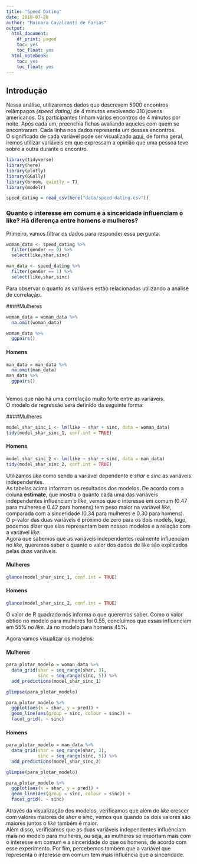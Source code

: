 ```yaml
---
title: "Speed Dating"
date: 2018-07-28
author: "Mainara Cavalcanti de Farias"
output:
  html_document:
    df_print: paged
    toc: yes
    toc_float: yes
  html_notebook:
    toc: yes
    toc_float: yes
---
```


## Introdução

Nessa análise, utilizaremos dados que descrevem 5000 encontros relâmpagos *(speed dating)* de 4 minutos envolvendo 310 jovens americanos. Os participantes tinham vários encontros de 4 minutos por noite. Após cada um, preenchia fichas avaliando aqueles com quem se encontraram. Cada linha nos dados representa um desses encontros. </br>
O significado de cada variável pode ser visualizado [aqui](https://github.com/nazareno/ciencia-de-dados-1/tree/master/5-regressao/speed-dating), de forma geral, iremos utilizar variáveis em que expressam a opinião que uma pessoa teve sobre a outra durante o encontro.

```r
library(tidyverse)
library(here)
library(plotly)
library(GGally)
library(broom, quietly = T)
library(modelr)
```


```r
speed_dating = read_csv(here("data/speed-dating.csv"))

```

### Quanto o interesse em comum e a sinceridade influenciam o like? Há diferença entre homens e mulheres?

Primeiro, vamos filtrar os dados para responder essa pergunta.

```r
woman_data <- speed_dating %>%
  filter(gender == 0) %>%
  select(like,shar,sinc)

man_data <- speed_dating %>%
  filter(gender == 1) %>%
  select(like,shar,sinc)

```

Para observar o quanto as variáveis estão relacionadas utilizando a análise de correlação.

####Mulheres
```r

woman_data = woman_data %>% 
  na.omit(woman_data)

woman_data %>% 
  ggpairs()
```

#### Homens
```r
man_data = man_data %>% 
  na.omit(man_data)
man_data %>%
  ggpairs()


```
</br>
Vemos que não há uma correlação muito forte entre as variáveis.</br>
O modelo de regressão será definido da seguinte forma:

####Mulheres
```r
model_shar_sinc_1 <- lm(like ~ shar + sinc, data = woman_data)
tidy(model_shar_sinc_1, conf.int = TRUE)
```
#### Homens
```r
model_shar_sinc_2 <- lm(like ~ shar + sinc, data = man_data)
tidy(model_shar_sinc_2, conf.int = TRUE)
```


Utilizamos *like* como sendo a variável dependente e *shar* e *sinc* as variáveis independentes.</br>
As tabelas acima informam os resultados dos modelos. De acordo com a coluna **estimate**, que mostra o quanto cada uma das variáveis independentes influenciam o *like*, vemos que o interesse em comum (0.47 para mulheres e 0.42 para homens) tem peso maior na variável *like*, comparada com a sinceridade (0.34 para mulheres e 0.30 para homens). </br>
O p-valor das duas variáveis é próximo de zero para os dois models, logo, podemos dizer que elas representam bem nossos modelos e a relação com a variável *like*.</br>
Agora que sabemos que as variáveis independentes realmente influenciam no *like*, queremos saber o quanto o valor dos dados de like são explicados pelas duas variáveis.

#### Mulheres
```r
glance(model_shar_sinc_1, conf.int = TRUE)
```

#### Homens
```r
glance(model_shar_sinc_2, conf.int = TRUE)
```

O valor de R quadrado nos informa o que queremos saber. Como o valor obtido no modelo para mulheres foi 0.55, concluímos que essas influenciam em 55% no *like*. Já no modelo para homens 45%.

Agora vamos visualizar os modelos:

#### Mulheres
```r
para_plotar_modelo = woman_data %>% 
  data_grid(shar = seq_range(shar, 3),
            sinc = seq_range(sinc, 5)) %>% 
  add_predictions(model_shar_sinc_1)

glimpse(para_plotar_modelo)

para_plotar_modelo %>% 
  ggplot(aes(x = shar, y = pred)) + 
  geom_line(aes(group = sinc, colour = sinc)) + 
  facet_grid(. ~ sinc)

```

#### Homens

```r
para_plotar_modelo = man_data %>% 
  data_grid(shar = seq_range(shar, 3),
            sinc = seq_range(sinc, 5)) %>% 
  add_predictions(model_shar_sinc_2)

glimpse(para_plotar_modelo)

para_plotar_modelo %>% 
  ggplot(aes(x = shar, y = pred)) + 
  geom_line(aes(group = sinc, colour = sinc)) + 
  facet_grid(. ~ sinc)

```

Através da visualização dos modelos, verificamos que além do *like* crescer com valores maiores de *shar* e *sinc*, vemos que quando os dois valores são maiores juntos o *like* também é maior.</br>
Além disso, verificamos que as duas variáveis independentes influênciam mais no modelo para mulheres, ou seja, as mulheres se importam mais com o interesse em comum e a sinceridade do que os homens, de acordo com esse experimento. Por fim, percebemos também que a variável que representa o interesse em comum tem mais influência que a sinceridade.
